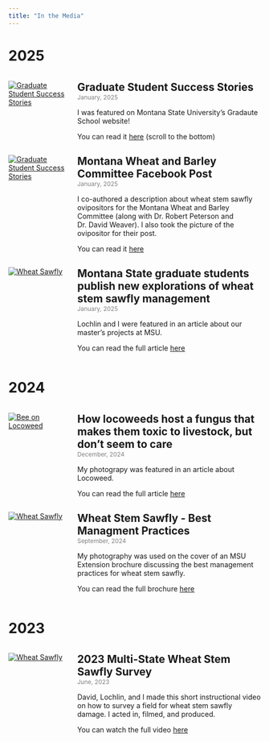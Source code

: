 ```yaml
---
title: "In the Media"
---
```

# 2025

<div class="box">
<div style="display: flex; margin-bottom: 0px;">
  <div style="flex: 1; margin-right: 15px;">
  <a href="https://www.montana.edu/gradschool/graduatestudentsuccessstories.html#latest-story" target="_blank" class="link-container">
    <img src="pics/Jackson_Strand_1-29-25.jpg" 
     alt="Graduate Student Success Stories" 
     class="zoom-image square-image"/>
  </a>  
</div> 
  <div style="flex: 3;"><strong><span style="font-size: 1.5em;">Graduate Student Success Stories</span></strong><br><span style="font-size: 0.85em; color: gray;">January, 2025</span>
  
  <p> I was featured on Montana State University's Gradaute School website! <p>  

  You can read it <a href="https://www.montana.edu/gradschool/graduatestudentsuccessstories.html#latest-story" target="_blank">here</a> (scroll to the bottom)

</div> 
</div>
</div>

<div class="box">
<div style="display: flex; margin-bottom: 0px;">
  <div style="flex: 1; margin-right: 15px;">
  <a href="https://www.facebook.com/MTwheatbarley/posts/636268242271770?ref=embed_post" target="_blank" class="link-container">
    <img src="pics/ovipositor_mwbc.jpg" 
     alt="Graduate Student Success Stories" 
     class="zoom-image square-image"/>
  </a>  
</div> 
  <div style="flex: 3;"><strong><span style="font-size: 1.5em;">Montana Wheat and Barley Committee Facebook Post</span></strong><br><span style="font-size: 0.85em; color: gray;">January, 2025</span> 
  
  <p> I co-authored a description about wheat stem sawfly ovipositors for the Montana Wheat and Barley Committee (along with Dr. Robert Peterson and Dr. David Weaver). I also took the picture of the ovipositor for their post.   

  You can read it <a href="https://www.facebook.com/MTwheatbarley/posts/636268242271770?ref=embed_post" target="_blank">here</a>

</div> 
</div>
</div>

<div class="box">
<div style="display: flex; margin-bottom: 0px;">
  <div style="flex: 1; margin-right: 15px;">
  <a href="https://www.montana.edu/news/24230" target="_blank" class="link-container">
    <img src="pics/wheat_article.jpg" 
     alt="Wheat Sawfly" 
     class="zoom-image square-image"/>
  </a>  
</div> 
  <div style="flex: 3;"><strong><span style="font-size: 1.5em;">Montana State graduate students publish new explorations of wheat stem sawfly management</span></strong><br><span style="font-size: 0.85em; color: gray;">January, 2025</span> 
  
  <p> Lochlin and I were featured in an article about our master's projects at MSU.<p>  

  You can read the full article <a href="https://www.montana.edu/news/24230" target="_blank">here</a>

</div> 
</div>
</div>

# 2024

<div class="box">
<div style="display: flex; margin-bottom: 0px;">
  <div style="flex: 1; margin-right: 15px;">
  <a href="https://www.montana.edu/extension/invasiveplants/extension/monthly-weed-posts/2024-december-locoweed.html" target="_blank" class="link-container">
    <img src="pics/Dec-bee-locoweed.jpg" 
     alt="Bee on Locoweed" 
     class="zoom-image square-image"/>
  </a>  
</div> 
  <div style="flex: 3;"><strong><span style="font-size: 1.5em;">How locoweeds host a fungus that makes them toxic to livestock, but don’t seem to care</span></strong><br><span style="font-size: 0.85em; color: gray;">December, 2024</span>
  
  <p> My photograpy was featured in an article about Locoweed.<p>  

  You can read the full article <a href="https://www.montana.edu/extension/invasiveplants/extension/monthly-weed-posts/2024-december-locoweed.html" target="_blank">here</a>

</div> 
</div>
</div>
 
<div class="box">
<div style="display: flex; margin-bottom: 0px;">
  <div style="flex: 1; margin-right: 15px;">
  <a href="https://www.researchgate.net/publication/385621614_Wheat_Stem_Sawfly_Best_Management_Practices?channel=doi&linkId=672ccec02326b47637cf7fe9&showFulltext=true" target="_blank" class="link-container">
    <img src="pics/wss_cover_extension.png" 
     alt="Wheat Sawfly" 
     class="zoom-image square-image"/>
  </a>  
</div> 
  <div style="flex: 3;"><strong><span style="font-size: 1.5em;">Wheat Stem Sawfly - Best Managment Practices</span></strong><br><span style="font-size: 0.85em; color: gray;">September, 2024</span> 
  
  <p> My photography was used on the cover of an MSU Extension brochure discussing the best management practices for wheat stem sawfly. <p>  

  You can read the full brochure <a href="https://www.researchgate.net/publication/385621614_Wheat_Stem_Sawfly_Best_Management_Practices?channel=doi&linkId=672ccec02326b47637cf7fe9&showFulltext=true" target="_blank">here</a>

</div> 
</div>
</div>


# 2023

<div class="box">
<div style="display: flex; margin-bottom: 0px;">
  <div style="flex: 1; margin-right: 15px;">
  <a href="https://youtu.be/yTCnDCONNmA?si=0ARRyzjTDhowzWbQ" target="_blank" class="link-container">
    <img src="pics/wss_video_cover.png" 
     alt="Wheat Sawfly" 
     class="zoom-image square-image"/>
  </a> 
</div> 
  <div style="flex: 3;"><strong><span style="font-size: 1.5em;">2023 Multi-State Wheat Stem Sawfly Survey</span></strong><br><span style="font-size: 0.85em; color: gray;">June, 2023</span> 
   
  <p> David, Lochlin, and I made this short instructional video on how to survey a field for wheat stem sawfly damage. I acted in, filmed, and produced.<p>  

  You can watch the full video <a href="https://youtu.be/yTCnDCONNmA?si=0ARRyzjTDhowzWbQ" target="_blank">here</a>

</div> 
</div>
</div>

